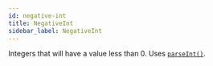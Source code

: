 ```yaml
---
id: negative-int
title: NegativeInt
sidebar_label: NegativeInt
---
```


Integers that will have a value less than 0. Uses [`parseInt()`](https://developer.mozilla.org/en-US/docs/Web/JavaScript/Reference/Global_Objects/parseInt).

